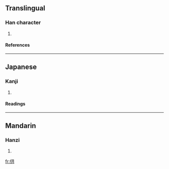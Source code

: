 ==Translingual==
===Han character===
{{Han char|rad=人|as=04|sn=6|four=2722<sub>0</sub>|canj=人月 (OB), XX人月 (XXOB)}}
# {{defn|Han}}
====References====
{{Han ref|kx=0094.160|dkj=00408|hdz=10124.150|uh=4EF4|ud=20212|bh=C9BA|bd=51642}}
----
==Japanese==
===Kanji===
{{ja-kanji|grade=|rs=人04}}
# {{defn|Japanese}}
====Readings====
{{ja-readings|on=[[がつ]] (gatsu), [[がち]] (gachi)|kun=}}
----
==Mandarin==
===Hanzi===
{{cmn-hanzi|pin=[[jià]] (jia4), [[jie]] (jie5), [[wàn]] (wan4)|wg=chia<sup>4</sup>, chieh<sup>5</sup>, wan<sup>4</sup>}}
# {{defn|Mandarin}}

[[fr:仴]]